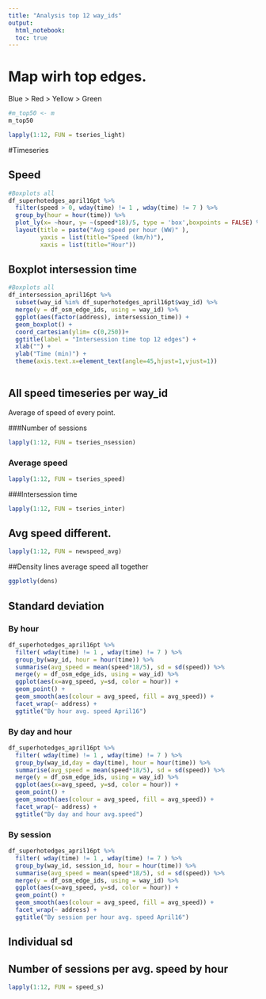 ```yaml
---
title: "Analysis top 12 way_ids"
output: 
  html_notebook:
  toc: true
---
```

# Map wirh top edges.
Blue > Red > Yellow > Green
```r
#m_top50 <- m
m_top50
```


```r
lapply(1:12, FUN = tseries_light)
```

#Timeseries 

## Speed  
```r
#Boxplots all 
df_superhotedges_april16pt %>% 
  filter(speed > 0, wday(time) != 1 , wday(time) != 7 ) %>% 
  group_by(hour = hour(time)) %>% 
  plot_ly(x= ~hour, y= ~(speed*18)/5, type = 'box',boxpoints = FALSE) %>% 
  layout(title = paste("Avg speed per hour (WW)" ),
         yaxis = list(title="Speed (km/h)"),
         xaxis = list(title="Hour"))
```


## Boxplot intersession time  
```r
#Boxplots all 
df_intersession_april16pt %>%
  subset(way_id %in% df_superhotedges_april16pt$way_id) %>% 
  merge(y = df_osm_edge_ids, using = way_id) %>% 
  ggplot(aes(factor(address), intersession_time)) +
  geom_boxplot() +
  coord_cartesian(ylim= c(0,250))+
  ggtitle(label = "Intersession time top 12 edges") + 
  xlab("") + 
  ylab("Time (min)") +
  theme(axis.text.x=element_text(angle=45,hjust=1,vjust=1))
  

```


<!--
# Individual plots

## Timeseries speed average per way_id

```r
lapply(1:12, FUN = tseries_speed)
```

### Per week. 
```r
lapply(1:12, FUN = tseries_avg_w)
```

### Per hour. 
```r
lapply(1:12, FUN = tseries_avg_h)
```

### Per day.
```r
lapply(1:12, FUN = tseries_avg_d)
```




## Number of sessions 
### Timeseries speed average per way_id

```r
lapply(1:12, FUN = tseries_nsession)
```


## Intersession time 

```r
lapply(1:12, FUN = inter_h)
```



-->

## All speed timeseries per way_id
Average of speed of every point.

###Number of sessions 
```r
lapply(1:12, FUN = tseries_nsession)
```

### Average speed
```r
lapply(1:12, FUN = tseries_speed)
```

###Intersession time
```r
lapply(1:12, FUN = tseries_inter)
```
## Avg speed different.

```r
lapply(1:12, FUN = newspeed_avg)
```

##Density lines average speed all together

```r
ggplotly(dens)
```
## Standard deviation
### By hour
```r
df_superhotedges_april16pt %>% 
  filter( wday(time) != 1 , wday(time) != 7 ) %>% 
  group_by(way_id, hour = hour(time)) %>%
  summarise(avg_speed = mean(speed*18/5), sd = sd(speed)) %>% 
  merge(y = df_osm_edge_ids, using = way_id) %>% 
  ggplot(aes(x=avg_speed, y=sd, color = hour)) +
  geom_point() +
  geom_smooth(aes(colour = avg_speed, fill = avg_speed)) +
  facet_wrap(~ address) + 
  ggtitle("By hour avg. speed April16")
```

### By day and hour
```r
df_superhotedges_april16pt %>% 
  filter( wday(time) != 1 , wday(time) != 7 ) %>% 
  group_by(way_id,day = day(time), hour = hour(time)) %>% 
  summarise(avg_speed = mean(speed*18/5), sd = sd(speed)) %>% 
  merge(y = df_osm_edge_ids, using = way_id) %>% 
  ggplot(aes(x=avg_speed, y=sd, color = hour)) +
  geom_point() +
  geom_smooth(aes(colour = avg_speed, fill = avg_speed)) +
  facet_wrap(~ address) + 
  ggtitle("By day and hour avg.speed")
```

### By session 
```r
df_superhotedges_april16pt %>% 
  filter( wday(time) != 1 , wday(time) != 7 ) %>% 
  group_by(way_id, session_id, hour = hour(time)) %>% 
  summarise(avg_speed = mean(speed*18/5), sd = sd(speed)) %>% 
  merge(y = df_osm_edge_ids, using = way_id) %>% 
  ggplot(aes(x=avg_speed, y=sd, color = hour)) +
  geom_point() +
  geom_smooth(aes(colour = avg_speed, fill = avg_speed)) +
  facet_wrap(~ address) + 
  ggtitle("By session per hour avg. speed April16")
```

##  Individual sd
<!--

### By hour
```r
lapply(1:12, FUN = sd_h)
```

### By day and hour
```r
lapply(1:12, FUN = sd_day_h)
```

### By session 
```r
lapply(1:12, FUN = sd_session)
```

-->


## Number of sessions per avg. speed by hour
```r
lapply(1:12, FUN = speed_s)
```


<!--
## All speed timeseries per way_id
Average of speed of every point.

```r
lapply(1:12, FUN = tseries)
```
-->


























